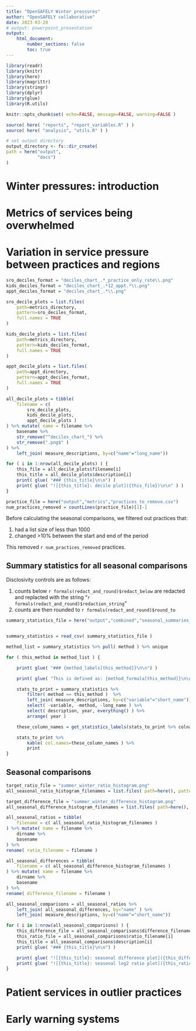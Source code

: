 ```yaml
---
title: "OpenSAFELY Winter pressures"
author: "OpenSAFELY collaborative"
date: 2023-03-28
# output: powerpoint_presentation
output:
    html_document:
        number_sections: false
        toc: true
---
```


```r
library(readr)
library(knitr)
library(here)
library(magrittr)
library(stringr)
library(dplyr)
library(glue)
library(R.utils)

knitr::opts_chunk$set( echo=FALSE, message=FALSE, warning=FALSE )

source( here( "reports", "report_variables.R" ) )
source( here( "analysis", "utils.R" ) )

# set output directory
output_directory <- fs::dir_create(
path = here("output", 
            "docs")
)

```

# Winter pressures: introduction

# Metrics of services being overwhelmed

# Variation in service pressure between practices and regions


```r
sro_deciles_format = "deciles_chart_.*_practice_only_rate\\.png"
kids_deciles_format = "deciles_chart_.*12_appt.*\\.png"
appt_deciles_format = "deciles_chart_.*\\.png"

sro_decile_plots = list.files(
    path=metrics_directory,
    pattern=sro_deciles_format,
    full.names = TRUE
)

kids_decile_plots = list.files(
    path=metrics_directory,
    pattern=kids_deciles_format,
    full.names = TRUE
)

appt_decile_plots = list.files(
    path=appt_directory,
    pattern=appt_deciles_format,
    full.names = TRUE
)

all_decile_plots = tibble(
    filename = c(
        sro_decile_plots,
        kids_decile_plots,
        appt_decile_plots )
) %>% mutate( name = filename %>%
    basename %>%
    str_remove("^deciles_chart_") %>%
    str_remove(".png$" )
) %>% 
    left_join( measure_descriptions, by=c("name"="long_name"))

```

```r

for ( i in 1:nrow(all_decile_plots) ) {
    this_file = all_decile_plots$filename[i]
    this_title = all_decile_plots$description[i]
    print( glue( "### {this_title}\n\n") )
    print( glue( "![{this_title}: decile plot]({this_file})\n\n" ) )
}

```

```r

practice_file = here("output","metrics","practices_to_remove.csv")
num_practices_removed = countLines(practice_file)[1]-1

```

Before calculating the seasonal comparisons, we filtered out practices that:

1. had a list size of less than 1000 
2. changed >10% between the start and end of the period

This removed `r num_practices_removed` practices.

## Summary statistics for all seasonal comparisons

Disclosivity controls are as follows:

1. counts below `r formals(redact_and_round)$redact_below` are redacted and replacted with the string "`r formals(redact_and_round)$redaction_string`"
2. counts are then rounded to `r formals(redact_and_round)$round_to` 

```r

summary_statistics_file = here("output","combined","seasonal_summaries_nondisclosive.csv")


summary_statistics = read_csv( summary_statistics_file )

method_list = summary_statistics %>% pull( method ) %>% unique

for ( this_method in method_list ) {

    print( glue( "### {method_labels[this_method]}\n\n") )

    print( glue( "This is defined as: {method_formula[this_method]}\n\n") )

    stats_to_print = summary_statistics %>%
        filter( method == this_method )  %>%
        left_join( measure_descriptions, by=c("variable"="short_name")) %>%
        select( -variable, -method, -long_name ) %>%
        select( description, year, everything() ) %>%
        arrange( year )

    these_column_names = get_statistics_labels(stats_to_print %>% colnames)

    stats_to_print %>%
        kable( col.names=these_column_names ) %>%
        print
}

```

## Seasonal comparisons


```r

target_ratio_file = "summer_winter_ratio_histogram.png"
all_seasonal_ratio_histogram_filenames = list.files( path=here(), pattern=target_ratio_file, full.names=TRUE, recursive=TRUE )

target_difference_file = "summer_winter_difference_histogram.png"
all_seasonal_difference_histogram_filenames = list.files( path=here(), pattern=target_difference_file, full.names=TRUE, recursive=TRUE )

```

```r

all_seasonal_ratios = tibble(
    filename = c( all_seasonal_ratio_histogram_filenames )
) %>% mutate( name = filename %>%
    dirname %>%
    basename
) %>% 
rename( ratio_filename = filename )

all_seasonal_differences = tibble(
    filename = c( all_seasonal_difference_histogram_filenames )
) %>% mutate( name = filename %>%
    dirname %>%
    basename
) %>% 
rename( difference_filename = filename )

all_seasonal_comparisons = all_seasonal_ratios %>% 
    left_join( all_seasonal_differences, by="name" ) %>%
    left_join( measure_descriptions, by=c("name"="short_name"))

```

```r

for ( i in 1:nrow(all_seasonal_comparisons) ) {
    this_difference_file = all_seasonal_comparisons$difference_filename[i]
    this_ratio_file = all_seasonal_comparisons$ratio_filename[i]
    this_title = all_seasonal_comparisons$description[i]
    print( glue( "### {this_title}\n\n") )

    print( glue( "![{this_title}: seasonal difference plot]({this_difference_file})\n\n" ) )
    print( glue( "![{this_title}: seasonal log2 ratio plot]({this_ratio_file})\n\n" ) )
}

```
# Patient services in outlier practices


# Early warning systems
